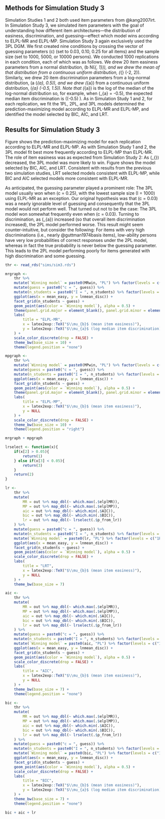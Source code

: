 ## Methods for Simulation Study 3

Simulation Studies 1 and 2 both used item parameters from @kang2007irt. In Simulation Study 3, we simulated item parameters with the goal of understanding how different item architectures—the distribution of easiness, discrimination, and guessing—effect which model wins according to ELPL-MR and ELPL-MP. Simulation Study 3 again exclusively used the 3PL DGM. We first created nine conditions by crossing the vector of guessing parameters \(c\) (set to 0.03, 0.10, 0.25 for all items) and the sample size (set to 1000, 5000, or 10000 persons). We conducted 1000 replications in each condition, each of which was as follows. We drew 20 item easiness parameters from a normal distribution, \(b \sim N(\mu_{\text{easy}, 1})\), and we drew the mean of that distribution from a continuous uniform distribution, \(\mu_{\theta} \sim \text{unif}(-2, 2)\). Similarly, we drew 20 item discrimination parameters from a log-normal distribution, \(a \sim \text{Lognormal}(\mu_{a}, 0.5)\), and we drew \(\mu_{a}\) from a continuous uniform distribution, \(\mu_{a} \sim \text{unif}(-0.5, 1.5)\). Note that \(\mu_{a}\) is the log of the median of the log-normal distribution so, for example, when \(\mu_{a} = -0.5\), the expected median item discrimination is \(\exp(-0.5) \approx 0.61\). As in Simulation Study 1 and 2, for each replication, we fit the 1PL, 2PL, and 3PL models determined the prediction-maximizing model according to ELPL-MR and ELPL-MP, and identified the model selected by BIC, AIC, and LRT.

## Results for Simulation Study 3

Figure \ref{fig:results5b1} shows the prediction-maximizing model for each replication according to ELPL-MR and ELPL-MP. As with Simulation Study 1 and 2, the 3PL model fit best more frequently according to ELPL-MP than ELPL-MR. The role of item easiness was as expected\footnote{In Simulation Study 2, the item easiness parameters were fixed and we varied the mean of ability. In Simulation Study 3, the ability distribution was fixed and we varied the mean of the item easiness parameters. The impact is the same: What matters is the difference between ability and item easiness.} from Simulation Study 2: As \(\mu_{\text{easy}}\) decreased, the 3PL model was more likely to win. Figure \ref{fig:results5b2} shows the model selected by BIC, AIC, and LRT. Consistent with results from the previous two simulation studies, LRT selected models consistent with ELPL-MP, while BIC and AIC selected models more consistent with ELPL-MR.

As anticipated, the guessing parameter played a prominent role: The 3PL model usually won when \(c = 0.25\), with the lowest sample size \(I = 1000\) using ELPL-MR as an exception. Our original hypothesis was that \(c = 0.03\) was a nearly ignorable level of guessing and consequently that the 3PL model would not perform well. That turned out not to be the case: The 3PL model won somewhat frequently even when \(c = 0.03\). Turning to discrimination, as \(\mu_{a}\) increased (so that overall item discrimination increased), the 2PL model performed worse. This result might seem counter-intuitive, but consider the following: For items with very high discriminations (i.e., nearly @guttman1974basis items), low-ability persons have very low probabilities of correct responses under the 2PL model, whereas in fact the true probability is never below the guessing parameter. This leads to the 2PL model performing poorly for items generated with high discrimination and some guessing.

```r

thr <- read_rds("sims/sim3.rds")

mrgraph <- 
	thr %>%
	mutate(`Winning model` = paste0(MRwin, "PL") %>% factor(levels = c("1PL", "2PL", "3PL"))) %>% 
	mutate(guess = paste0("c = ", guess)) %>%
	mutate(n_students = paste0("I = ", n_students) %>% factor(levels = c("I = 10000", "I = 5000", "I = 1000"))) %>% 
	ggplot(aes(x = mean_easy, y = lnmean_disc)) +
	facet_grid(n_students ~ guess) +
	geom_point(aes(color = `Winning model`), alpha = 0.5) +
	theme(panel.grid.major = element_blank(), panel.grid.minor = element_blank()) +
	labs(
		title = "ELPL-MR",
		x = latex2exp::TeX("$\\mu_{b}$ (mean item easiness)"),
		y = latex2exp::TeX("$\\mu_{a}$ (log median item discrimination)")
	) +
	scale_color_discrete(drop = FALSE) +
	theme_bw(base_size = 10) +
	theme(legend.position = "none")

mpgraph <- 
	thr %>%
	mutate(`Winning model` = paste0(MPwin, "PL") %>% factor(levels = c("1PL", "2PL", "3PL"))) %>% 
	mutate(guess = paste0("c = ", guess)) %>%
	mutate(n_students = paste0("I = ", n_students) %>% factor(levels = c("I = 10000", "I = 5000", "I = 1000"))) %>% 
	ggplot(aes(x = mean_easy, y = lnmean_disc)) +
	facet_grid(n_students ~ guess) +
	geom_point(aes(color = `Winning model`), alpha = 0.5) +
	theme(panel.grid.major = element_blank(), panel.grid.minor = element_blank()) +
	labs(
		title = "ELPL-MP",
		x = latex2exp::TeX("$\\mu_{b}$ (mean item easiness)"),
		y = NULL
	) +
	scale_color_discrete(drop = FALSE) +
	theme_bw(base_size = 10) +
	theme(legend.position = "right")

mrgraph + mpgraph
```

```r

lrselect <- function(x){
	if(x[2] > 0.05){
		return(1)
	} else if(x[3] < 0.05){
		return(3)
	}
	return(2)
}

lr <- 
	thr %>% 
	mutate(
		MR = out %>% map_dbl(~ which.max(.$elplMR)),
		MP = out %>% map_dbl(~ which.max(.$elplMP)),
		aic = out %>% map_dbl(~ which.min(.$AIC)),
		bic = out %>% map_dbl(~ which.min(.$BIC)),
		lr = out %>% map_dbl(~ lrselect(.$p_from_lr))
	) %>% 
	mutate(guess = paste0("c = ", guess)) %>%
	mutate(n_students = paste0("I = ", n_students) %>% factor(levels = c("I = 10000", "I = 5000", "I = 1000"))) %>% 
	mutate(`Winning model` = paste0(lr, "PL") %>% factor(levels = c("1PL", "2PL", "3PL"))) %>% 
	ggplot(aes(x = mean_easy, y = lnmean_disc)) +
	facet_grid(n_students ~ guess) +
	geom_point(aes(color = `Winning model`), alpha = 0.5) +
	scale_color_discrete(drop = FALSE) +
	labs(
		title = "LRT",
		x = latex2exp::TeX("$\\mu_{b}$ (mean item easiness)"),
		y = NULL
	) +
	theme_bw(base_size = 7)

aic <- 
	thr %>% 
	mutate(
		MR = out %>% map_dbl(~ which.max(.$elplMR)),
		MP = out %>% map_dbl(~ which.max(.$elplMP)),
		aic = out %>% map_dbl(~ which.min(.$AIC)),
		bic = out %>% map_dbl(~ which.min(.$BIC)),
		lr = out %>% map_dbl(~ lrselect(.$p_from_lr))
	) %>% 
	mutate(guess = paste0("c = ", guess)) %>%
	mutate(n_students = paste0("I = ", n_students) %>% factor(levels = c("I = 10000", "I = 5000", "I = 1000"))) %>% 
	mutate(`Winning model` = paste0(aic, "PL") %>% factor(levels = c("1PL", "2PL", "3PL"))) %>% 
	ggplot(aes(x = mean_easy, y = lnmean_disc)) +
	facet_grid(n_students ~ guess) +
	geom_point(aes(color = `Winning model`), alpha = 0.5) +
	scale_color_discrete(drop = FALSE) +
	labs(
		title = "AIC",
		x = latex2exp::TeX("$\\mu_{b}$ (mean item easiness)"),
		y = NULL
	) + 
	theme_bw(base_size = 7) +
	theme(legend.position = "none")

bic <- 
	thr %>% 
	mutate(
		MR = out %>% map_dbl(~ which.max(.$elplMR)),
		MP = out %>% map_dbl(~ which.max(.$elplMP)),
		aic = out %>% map_dbl(~ which.min(.$AIC)),
		bic = out %>% map_dbl(~ which.min(.$BIC)),
		lr = out %>% map_dbl(~ lrselect(.$p_from_lr))
	) %>% 
	mutate(guess = paste0("c = ", guess)) %>%
	mutate(n_students = paste0("I = ", n_students) %>% factor(levels = c("I = 10000", "I = 5000", "I = 1000"))) %>% 
	mutate(`Winning model` = paste0(bic, "PL") %>% factor(levels = c("1PL", "2PL", "3PL"))) %>% 
	ggplot(aes(x = mean_easy, y = lnmean_disc)) +
	facet_grid(n_students ~ guess) +
	geom_point(aes(color = `Winning model`), alpha = 0.5) +
	scale_color_discrete(drop = FALSE) +
	labs(
		title = "BIC",
		x = latex2exp::TeX("$\\mu_{b}$ (mean item easiness)"),
		y = latex2exp::TeX("$\\mu_{a}$ (log median item discrimination)")
	) +
	theme_bw(base_size = 7) +
	theme(legend.position = "none")

bic + aic + lr
```
